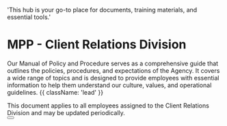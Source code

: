   'This hub is your go-to place for documents, training materials, and essential tools.'

# MPP - Client Relations Division

Our Manual of Policy and Procedure serves as a comprehensive guide that outlines the policies, procedures, and expectations of the Agency. It covers a wide range of topics and is designed to provide employees with essential information to help them understand our culture, values, and operational guidelines. {{ className: 'lead' }}

<Note>
 This document applies to all employees assigned to the Client Relations Division and may be updated periodically.
</Note>

<div className="not-prose">
  <Button
    href="mpp-client-relations"
    variant="text"
    arrow="right"
    children="Click here to view the document"
  />
</div>
